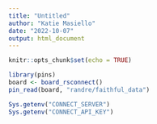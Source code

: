 ```yaml
---
title: "Untitled"
author: "Katie Masiello"
date: "2022-10-07"
output: html_document
---
```


```r
knitr::opts_chunk$set(echo = TRUE)
```

```r
library(pins)
board <- board_rsconnect()
pin_read(board, "randre/faithful_data")

```

```r
Sys.getenv("CONNECT_SERVER")
Sys.getenv("CONNECT_API_KEY")
```

